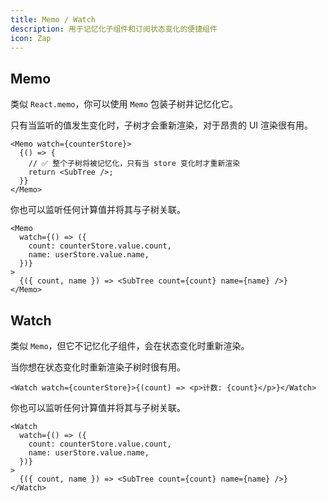 ```yaml
---
title: Memo / Watch
description: 用于记忆化子组件和订阅状态变化的便捷组件
icon: Zap
---
```


## Memo

类似 `React.memo`，你可以使用 `Memo` 包装子树并记忆化它。

只有当监听的值发生变化时，子树才会重新渲染，对于昂贵的 UI 渲染很有用。

```tsx
<Memo watch={counterStore}>
  {() => {
    // ✅ 整个子树将被记忆化，只有当 store 变化时才重新渲染
    return <SubTree />;
  }}
</Memo>
```

你也可以监听任何计算值并将其与子树关联。

```tsx
<Memo
  watch={() => ({
    count: counterStore.value.count,
    name: userStore.value.name,
  })}
>
  {({ count, name }) => <SubTree count={count} name={name} />}
</Memo>
```

## Watch

类似 `Memo`，但它不记忆化子组件，会在状态变化时重新渲染。

当你想在状态变化时重新渲染子树时很有用。

```tsx
<Watch watch={counterStore}>{(count) => <p>计数: {count}</p>}</Watch>
```

你也可以监听任何计算值并将其与子树关联。

```tsx
<Watch
  watch={() => ({
    count: counterStore.value.count,
    name: userStore.value.name,
  })}
>
  {({ count, name }) => <SubTree count={count} name={name} />}
</Watch>
```